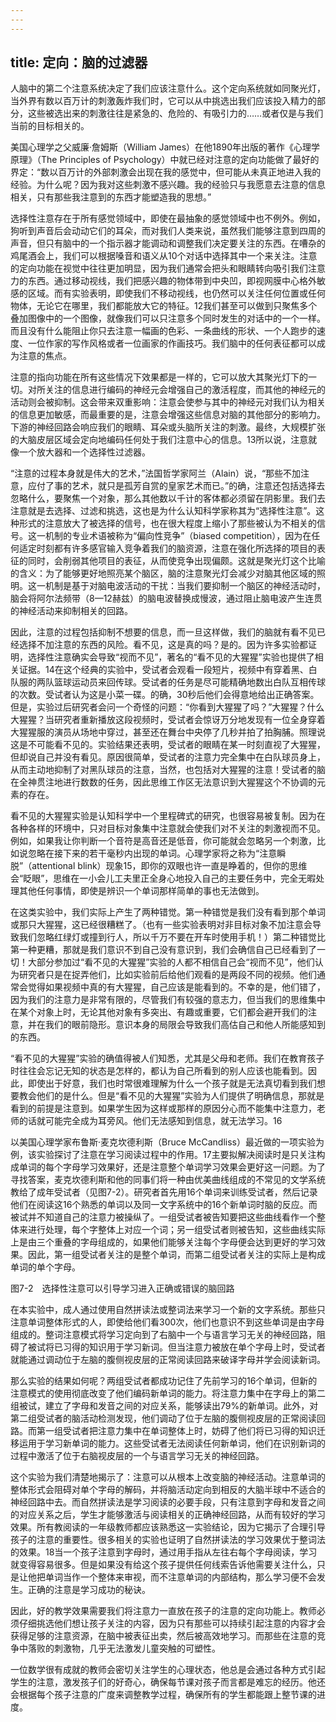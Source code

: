 ```yaml
---
---
---
```

title: 定向：脑的过滤器
---




人脑中的第二个注意系统决定了我们应该注意什么。这个定向系统就如同聚光灯，当外界有数以百万计的刺激轰炸我们时，它可以从中挑选出我们应该投入精力的部分，这些被选出来的刺激往往是紧急的、危险的、有吸引力的……或者仅是与我们当前的目标相关的。

美国心理学之父威廉·詹姆斯（William James）在他1890年出版的著作《心理学原理》（The Principles of Psychology）中就已经对注意的定向功能做了最好的界定：“数以百万计的外部刺激会出现在我的感觉中，但可能从未真正地进入我的经验。为什么呢？因为我对这些刺激不感兴趣。我的经验只与我愿意去注意的信息相关，只有那些我注意到的东西才能塑造我的思想。”

选择性注意存在于所有感觉领域中，即使在最抽象的感觉领域中也不例外。例如，狗听到声音后会动动它们的耳朵，而对我们人类来说，虽然我们能够注意到四周的声音，但只有脑中的一个指示器才能调动和调整我们决定要关注的东西。在嘈杂的鸡尾酒会上，我们可以根据嗓音和语义从10个对话中选择其中一个来关注。注意的定向功能在视觉中往往更加明显，因为我们通常会把头和眼睛转向吸引我们注意力的东西。通过移动视线，我们把感兴趣的物体带到中央凹，即视网膜中心格外敏感的区域。而有实验表明，即使我们不移动视线，也仍然可以关注任何位置或任何物体，无论它在哪里，我们都能放大它的特征。12我们甚至可以做到只聚焦多个叠加图像中的一个图像，就像我们可以只注意多个同时发生的对话中的一个一样。而且没有什么能阻止你只去注意一幅画的色彩、一条曲线的形状、一个人跑步的速度、一位作家的写作风格或者一位画家的作画技巧。我们脑中的任何表征都可以成为注意的焦点。

注意的指向功能在所有这些情况下效果都是一样的，它可以放大其聚光灯下的一切。对所关注的信息进行编码的神经元会增强自己的激活程度，而其他的神经元的活动则会被抑制。这会带来双重影响：注意会使参与其中的神经元对我们认为相关的信息更加敏感，而最重要的是，注意会增强这些信息对脑的其他部分的影响力。下游的神经回路会响应我们的眼睛、耳朵或头脑所关注的刺激。最终，大规模扩张的大脑皮层区域会定向地编码任何处于我们注意中心的信息。13所以说，注意就像一个放大器和一个选择性过滤器。

“注意的过程本身就是伟大的艺术，”法国哲学家阿兰（Alain）说，“那些不加注意，应付了事的艺术，就只是孤芳自赏的皇家艺术而已。”的确，注意还包括选择去忽略什么，要聚焦一个对象，那么其他数以千计的客体都必须留在阴影里。我们去注意就是去选择、过滤和挑选，这也是为什么认知科学家称其为“选择性注意”。这种形式的注意放大了被选择的信号，也在很大程度上缩小了那些被认为不相关的信号。这一机制的专业术语被称为“偏向性竞争”（biased competition），因为在任何适定时刻都有许多感官输入竞争着我们的脑资源，注意在强化所选择的项目的表征的同时，会削弱其他项目的表征，从而使竞争出现偏颇。这就是聚光灯这个比喻的含义：为了能够更好地照亮某个脑区，脑的注意聚光灯会减少对脑其他区域的照明。这一机制是基于对脑电波活动的干扰：当我们要抑制一个脑区的神经活动时，脑会将阿尔法频带（8—12赫兹）的脑电波替换成慢波，通过阻止脑电波产生连贯的神经活动来抑制相关的回路。

因此，注意的过程包括抑制不想要的信息，而一旦这样做，我们的脑就有看不见已经选择不加注意的东西的风险。看不见，这是真的吗？是的。因为许多实验都证明，选择性注意确实会导致“视而不见”，著名的“看不见的大猩猩”实验也提供了相关证据。14在这个经典的实验中，受试者会观看一段短片，视频中有穿着黑、白队服的两队篮球运动员来回传球。受试者的任务是尽可能精确地数出白队互相传球的次数。受试者认为这是小菜一碟。的确，30秒后他们会得意地给出正确答案。但是，实验过后研究者会问一个奇怪的问题：“你看到大猩猩了吗？”大猩猩？什么大猩猩？当研究者重新播放这段视频时，受试者会惊讶万分地发现有一位全身穿着大猩猩服的演员从场地中穿过，甚至还在舞台中央停了几秒并拍了拍胸脯。照理说这是不可能看不见的。实验结果还表明，受试者的眼睛在某一时刻直视了大猩猩，但却说自己并没有看见。原因很简单，受试者的注意力完全集中在白队球员身上，从而主动地抑制了对黑队球员的注意，当然，也包括对大猩猩的注意！受试者的脑在全神贯注地进行数数的任务，因此思维工作区无法意识到大猩猩这个不协调的元素的存在。

看不见的大猩猩实验是认知科学中一个里程碑式的研究，也很容易被复制。因为在各种各样的环境中，只对目标对象集中注意就会使我们对不关注的刺激视而不见。例如，如果我让你判断一个音符是高音还是低音，你可能就会忽略另一个刺激，比如说忽略在接下来的若干毫秒内出现的单词。心理学家将之称为“注意瞬脱”（attentional blink）现象15，即你的双眼也许一直是睁着的，但你的思维会“眨眼”，思维在一小会儿工夫里正全身心地投入自己的主要任务中，完全无暇处理其他任何事情，即使是辨识一个单词那样简单的事也无法做到。

在这类实验中，我们实际上产生了两种错觉。第一种错觉是我们没有看到那个单词或那只大猩猩，这已经很糟糕了。（也有一些实验表明对非目标对象不加注意会导致我们忽略红绿灯或撞到行人，所以千万不要在开车时使用手机！）第二种错觉比第一种更糟，那就是我们意识不到自己没有意识到，我们会确信自己已经看到了一切！大部分参加过“看不见的大猩猩”实验的人都不相信自己会“视而不见”，他们认为研究者只是在捉弄他们，比如实验前后给他们观看的是两段不同的视频。他们通常会觉得如果视频中真的有大猩猩，自己应该是能看到的。不幸的是，他们错了，因为我们的注意力是非常有限的，尽管我们有较强的意志力，但当我们的思维集中在某个对象上时，无论其他对象有多突出、有趣或重要，它们都会避开我们的注意，并在我们的眼前隐形。意识本身的局限会导致我们高估自己和他人所能感知到的东西。

“看不见的大猩猩”实验的确值得被人们知悉，尤其是父母和老师。我们在教育孩子时往往会忘记无知的状态是怎样的，都认为自己所看到的别人应该也能看到。因此，即使出于好意，我们也时常很难理解为什么一个孩子就是无法真切看到我们想要教会他们的是什么。但是“看不见的大猩猩”实验为人们提供了明确信息，那就是看到的前提是注意到。如果学生因为这样或那样的原因分心而不能集中注意力，老师的话就可能完全成为耳旁风。他们无法感知到信息，就无法学习。16

以美国心理学家布鲁斯·麦克坎德利斯（Bruce McCandliss）最近做的一项实验为例，该实验探讨了注意在学习阅读过程中的作用。17主要拟解决阅读时是只关注构成单词的每个字母学习效果好，还是注意整个单词学习效果会更好这一问题。为了寻找答案，麦克坎德利斯和他的同事们将一种由优美曲线组成的不常见的文学系统教给了成年受试者（见图7-2）。研究者首先用16个单词来训练受试者，然后记录他们在阅读这16个熟悉的单词以及同一文字系统中的16个新单词时脑的反应。而被试并不知道自己的注意力被操纵了。一组受试者被告知要把这些曲线看作一个整体来进行处理，每个字整体上对应一个词；另一组受试者则被告知，这些曲线实际上是由三个重叠的字母组成的，如果他们能够关注每个字母便会达到更好的学习效果。因此，第一组受试者关注的是整个单词，而第二组受试者关注的实际上是构成单词的单个字母。

图7-2　选择性注意可以引导学习进入正确或错误的脑回路

在本实验中，成人通过使用自然拼读法或整词法来学习一个新的文字系统。那些只注意单词整体形式的人，即使给他们看300次，他们也意识不到这些单词是由字母组成的。整词注意模式将学习定向到了右脑中一个与语言学习无关的神经回路，阻碍了被试将已习得的知识用于学习新词。但当注意力被放在单个字母上时，受试者就能通过调动位于左脑的腹侧视皮层的正常阅读回路来破译字母并学会阅读新词。



那么实验的结果如何呢？两组受试者都成功记住了先前学习的16个单词，但新的注意模式的使用彻底改变了他们编码新单词的能力。将注意力集中在字母上的第二组被试，建立了字母和发音之间的对应关系，能够读出79%的新单词。此外，对第二组受试者的脑活动检测发现，他们调动了位于左脑的腹侧视皮层的正常阅读回路。而第一组受试者把注意力集中在单词整体上时，妨碍了他们将已习得的知识迁移运用于学习新单词的能力。这些受试者无法阅读任何新单词，他们在识别新词的过程中激活了位于右脑视皮层的一个与语言学习无关的神经回路。

这个实验为我们清楚地揭示了：注意可以从根本上改变脑的神经活动。注意单词的整体形式会阻碍对单个字母的解码，并将脑活动定向到相反的大脑半球中不适合的神经回路中去。而自然拼读法是学习阅读的必要手段，只有注意到字母和发音之间的对应关系之后，学生才能够激活与阅读相关的正确神经回路，从而有较好的学习效果。所有教阅读的一年级教师都应该熟悉这一实验结论，因为它揭示了合理引导孩子的注意的重要性。很多相关的实验也证明了自然拼读法的学习效果优于整词法的效果。18当一个孩子注意到字母时，通过用手指从左往右每个字母阅读，学习就变得容易很多。但是如果没有给这个孩子提供任何线索告诉他需要关注什么，只是让他把单词当作一个整体来审视，而不注意单词的内部结构，那么学习便不会发生。正确的注意是学习成功的秘诀。

因此，好的教学效果需要我们将注意力一直放在孩子的注意的定向功能上。教师必须仔细挑选他们想让孩子关注的内容，因为只有那些可以持续引起注意的内容才会获得足够的注意资源，在脑中被表征出卖，然后被高效地学习。而那些在注意的竞争中落败的刺激物，几乎无法激发儿童突触的可塑性。

一位数学很有成就的教师会密切关注学生的心理状态，他总是会通过各种方式引起学生的注意，激发孩子们的好奇心，确保每节课对孩子而言都是难忘的经历。他还会根据每个孩子注意的广度来调整教学过程，确保所有的学生都能跟上整节课的进度。